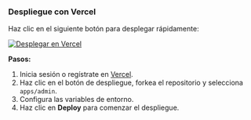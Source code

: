 ### Despliegue con Vercel

Haz clic en el siguiente botón para desplegar rápidamente:

[![Desplegar en Vercel](https://vercel.com/button)](https://vercel.com/new/clone?demo-description=PPanel%20es%20una%20herramienta%20de%20panel%20proxy%20abierto%20pura%2C%20profesional%20y%20perfecta%2C%20diseñada%20para%20ser%20tu%20opción%20ideal%20para%20el%20aprendizaje%20y%20el%20uso%20práctico&demo-image=https%3A%2F%2Furlscan.io%2Fliveshot%2F%3Fwidth%3D1920%26height%3D1080%26url%3Dhttps%3A%2F%2Fadmin.ppanel.dev&demo-title=PPanel%20Admin%20Web&demo-url=https%3A%2F%2Fadmin.ppanel.dev%2F&from=.&project-name=ppanel-admin-web&repository-name=ppanel-web&repository-url=https%3A%2F%2Fgithub.com%2Fperfect-panel%2Fppanel-web&root-directory=apps%2Fadmin&skippable-integrations=1)

**Pasos:**

1. Inicia sesión o regístrate en [Vercel](https://vercel.com/).
2. Haz clic en el botón de despliegue, forkea el repositorio y selecciona `apps/admin`.
3. Configura las variables de entorno.
4. Haz clic en **Deploy** para comenzar el despliegue.


<Giscus />
